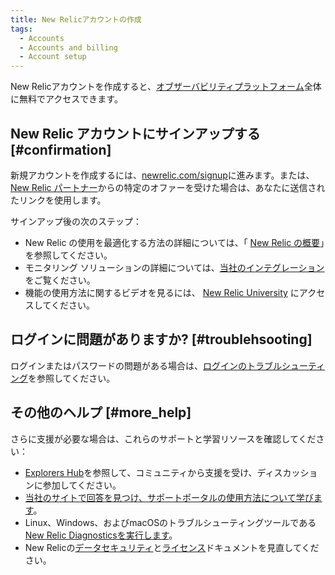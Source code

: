 ```yaml
---
title: New Relicアカウントの作成
tags:
  - Accounts
  - Accounts and billing
  - Account setup
---
```


New Relicアカウントを作成すると、[オブザーバビリティプラットフォーム](https://newrelic.com/platform)全体に無料でアクセスできます。

## New Relic アカウントにサインアップする [#confirmation]

新規アカウントを作成するには、[newrelic.com/signup](http://newrelic.com/signup)に進みます。または、 [New Relic パートナー](/docs/accounts-partnerships/partnerships/partner-based-installation/log-install-new-relic-partners)からの特定のオファーを受けた場合は、あなたに送信されたリンクを使用します。

サインアップ後の次のステップ：

* New Relic の使用を最適化する方法の詳細については、「 [New Relic の概要](https://docs.newrelic.co.jp/docs/using-new-relic/welcome-new-relic/get-started/introduction-new-relic#get-started-now)」を参照してください。
* モニタリング ソリューションの詳細については、[当社のインテグレーション](https://newrelic.com/integrations)をご覧ください。
* 機能の使用方法に関するビデオを見るには、 [New Relic University](https://learn.newrelic.com/) にアクセスしてください。

## ログインに問題がありますか? [#troublehsooting]

ログインまたはパスワードの問題がある場合は、[ログインのトラブルシューティング](/docs/accounts/install-new-relic/account-setup/troubleshoot-password-email-address-login-problems)を参照してください。

## その他のヘルプ [#more_help]

さらに支援が必要な場合は、これらのサポートと学習リソースを確認してください：

* [Explorers Hub](https://discuss.newrelic.com/)を参照して、コミュニティから支援を受け、ディスカッションに参加してください。
* [当社のサイトで回答を見つけ、サポートポータルの使用方法について学びます](/docs/using-new-relic/welcome-new-relic/get-started/find-help-use-support-portal)。
* Linux、Windows、およびmacOSのトラブルシューティングツールである[New Relic Diagnosticsを実行します](/docs/using-new-relic/cross-product-functions/troubleshooting/new-relic-diagnostics)。
* New Relicの[データセキュリティ](/docs/security)と[ライセンス](/docs/licenses)ドキュメントを見直してください。
